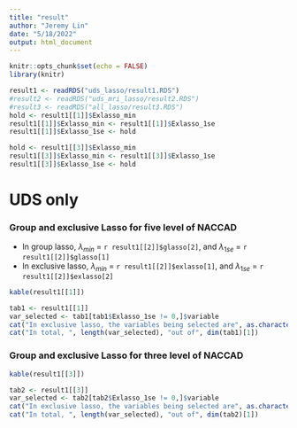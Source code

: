 ```yaml
---
title: "result"
author: "Jeremy Lin"
date: "5/18/2022"
output: html_document
---
```


```r
knitr::opts_chunk$set(echo = FALSE)
library(knitr)
```

```r
result1 <- readRDS("uds_lasso/result1.RDS")
#result2 <- readRDS("uds_mri_lasso/result2.RDS")
#result3 <- readRDS("all_lasso/result3.RDS")
hold <- result1[[1]]$Exlasso_min
result1[[1]]$Exlasso_min <- result1[[1]]$Exlasso_1se
result1[[1]]$Exlasso_1se <- hold

hold <- result1[[3]]$Exlasso_min
result1[[3]]$Exlasso_min <- result1[[3]]$Exlasso_1se
result1[[3]]$Exlasso_1se <- hold
```

# UDS only
### Group and exclusive Lasso for five level of NACCAD

- In group lasso, $\lambda_{min}$ = `r result1[[2]]$glasso[2]`, and $\lambda_{1se}$ = `r result1[[2]]$glasso[1]`
- In exclusive lasso, $\lambda_{min}$ = `r result1[[2]]$exlasso[1]`, and $\lambda_{1se}$ = `r result1[[2]]$exlasso[2]`

```r
kable(result1[[1]])
```


```r
tab1 <- result1[[1]]
var_selected <- tab1[tab1$Exlasso_1se != 0,]$variable
cat("In exclusive lasso, the variables being selected are", as.character(var_selected))
cat("In total, ", length(var_selected), "out of", dim(tab1)[1])
```

### Group and exclusive Lasso for three level of NACCAD

```r
kable(result1[[3]])
```

```r
tab2 <- result1[[3]]
var_selected <- tab2[tab2$Exlasso_1se != 0,]$variable
cat("In exclusive lasso, the variables being selected are", as.character(var_selected))
cat("In total, ", length(var_selected), "out of", dim(tab2)[1])
```
